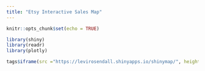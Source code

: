 ```yaml
---
title: "Etsy Interactive Sales Map"
---
```


```r
knitr::opts_chunk$set(echo = TRUE)
```

```r
library(shiny)
library(readr)
library(plotly)

```



```r
tags$iframe(src ="https://levirosendall.shinyapps.io/shinymap/", height=600, width=750, style="border:none;")

```





